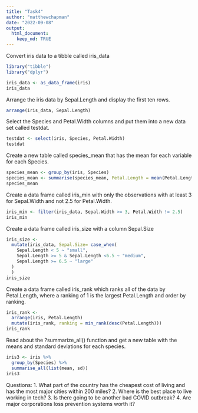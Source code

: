 ```yaml
---
title: "Task4"
author: "matthewchapman"
date: "2022-09-08"
output: 
  html_document:
    keep_md: TRUE
---
```


Convert iris data to a tibble called iris_data
```r
library("tibble")
library("dplyr")

iris_data <- as_data_frame(iris) 
iris_data
```


Arrange the iris data by Sepal.Length and display the first ten rows.
```r
arrange(iris_data, Sepal.Length)
```


Select the Species and Petal.Width columns and put them into a new data set called testdat.
```r
testdat <- select(iris, Species, Petal.Width)
testdat
```


Create a new table called species_mean that has the mean for each variable for each Species.
```r
species_mean <- group_by(iris, Species)
species_mean <- summarise(species_mean, Petal.Length = mean(Petal.Length, na.rm = TRUE), Petal.Width = mean(Petal.Width, na.rm = TRUE), Sepal.Length = mean(Sepal.Length, na.rm = TRUE), Sepal.Width = mean(Sepal.Width, na.rm = TRUE))
species_mean
```


Create a data frame called iris_min with only the observations with at least 3 for Sepal.Width and not 2.5 for Petal.Width.
```r
iris_min <- filter(iris_data, Sepal.Width >= 3, Petal.Width != 2.5)
iris_min
```


Create a data frame called iris_size with a column Sepal.Size
```r
iris_size <- 
  mutate(iris_data, Sepal.Size= case_when(
    Sepal.Length < 5 ~ "small",
    Sepal.Length >= 5 & Sepal.Length <6.5 ~ "medium",
    Sepal.Length >= 6.5 ~ "large"
  )
  )
iris_size
```


Create a data frame called iris_rank which ranks all of the data by Petal.Length, where a ranking of 1 is the largest Petal.Length and order by ranking.
```r
iris_rank <-
  arrange(iris, Petal.Length)
  mutate(iris_rank, ranking = min_rank(desc(Petal.Length)))
iris_rank
```


Read about the ?summarize_all() function and get a new table with the means and standard deviations for each species.
```r
iris3 <- iris %>%
  group_by(Species) %>%
  summarise_all(list(mean, sd))
iris3
```


Questions:
1. What part of the country has the cheapest cost of living and has the most major cities within 200 miles?
2. Where is the best place to live working in tech?
3. Is there going to be another bad COVID outbreak?
4. Are major corporations loss prevention systems worth it?